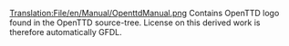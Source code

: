 [[Translation:File/en/Manual/OpenttdManual.png]]
Contains OpenTTD logo found in the OpenTTD source-tree. License on this derived work is therefore automatically GFDL.